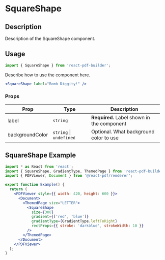 

<Meta title="Documentation/Components/Shapes/SquareShape" />

<h1>SquareShape</h1>

## Description

Description of the SquareShape component.

## Usage

```jsx
import { SquareShape } from 'react-pdf-builder';
```

Describe how to use the component here.

```jsx
<SquareShape label="Bomb Diggity!" />
```

### Props

| Prop            | Type                        | Description                                |
| --------------- | --------------------------- | ------------------------------------------ |
| label           | `string`                    | **Required.** Label shown in the component |
| backgroundColor | `string` &#124; `undefined` | Optional. What background color to use     |

## SquareShape Example

<DocsPDF>
  <SquareShape 
    size={300}
    gradient={['red', 'blue']}
    gradientType={GradientType.leftToRight}
    rectProps={{ stroke: 'darkblue', strokeWidth: 10 }}
   />
</DocsPDF>

```jsx
import * as React from 'react';
import { SquareShape, GradientType, ThemedPage } from 'react-pdf-builder';
import { PDFViewer, Document } from '@react-pdf/renderer';

export function Example() {
  return (
    <PDFViewer style={{ width: 420, height: 600 }}>
      <Document>
        <ThemedPage size="LETTER">
          <SquareShape 
            size={300}
            gradient={['red', 'blue']}
            gradientType={GradientType.leftToRight}
            rectProps={{ stroke: 'darkblue', strokeWidth: 10 }}
          />
        </ThemedPage>
      </Document>
    </PDFViewer>
  );
}
```
